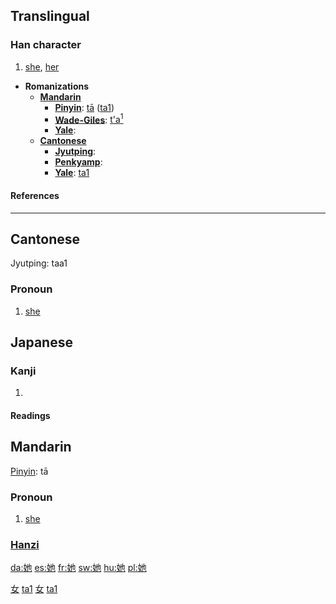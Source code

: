 ==Translingual==
===Han character===
{{Han char|rn=38|rad=女|as=03|sn=6|four=4441<sub>2</sub>|canj=女心木 (VPD)}}
# [[she]], [[her]]

* '''Romanizations'''
** '''[[Mandarin]]'''
*** '''[[Pinyin]]''': [[tā]] ([[ta1]])
*** '''[[Wade-Giles]]''': [[t'a1|t'a<sup>1</sup>]]
*** '''[[Yale]]''': 
** '''[[Cantonese]]'''
*** '''[[Jyutping]]''':
*** '''[[Penkyamp]]''': 
*** '''[[Yale]]''': [[ta1]]
====References====
{{Han ref|kx=0255.050|dkj=06046|dj=0518.050|hdz=21029.020|uh=5979|ud=22905|bh=A66F|bd=42607}}
----
==Cantonese==
Jyutping: taa1
===Pronoun===
# [[she]]

==Japanese==
===Kanji===
{{ja-kanji|grade=|rs=女03}}
# {{defn|Japanese}} 
====Readings====
{{ja-readings|on=[[ち]] (chi), [[じ]] (ji), [[しゃ]] (sha), [[た]] (ta), [[い]] (i)|kun=[[あざる]] (azaru)}}

==Mandarin==
{{zh-attention|Mandarin needs inflection template(s)|key=女03她}}
{{zh-hanzi|{{zh-lookup|她}}}}
[[Pinyin]]: tā
===Pronoun===

# [[she]]
===[[Hanzi]]===
[[Category:zh-tw:Pronouns|女]]
[[Category:zh-cn:Pronouns|ta1]]
[[Category:zh-tw:Beginning Mandarin|女]]
[[Category:zh-cn:Beginning Mandarin|ta1]]

[[da:她]]
[[es:她]]
[[fr:她]]
[[sw:她]]
[[hu:她]]
[[pl:她]]